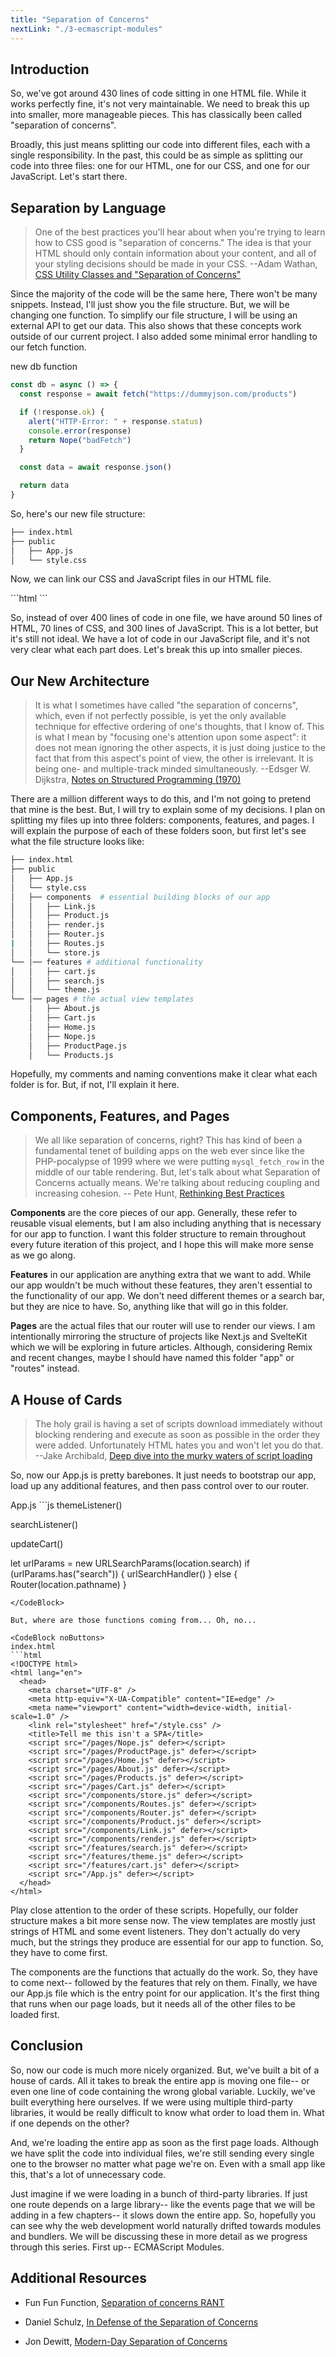 ```yaml
---
title: "Separation of Concerns"
nextLink: "./3-ecmascript-modules"
---
```



## Introduction

So, we've got around 430 lines of code sitting in one HTML file. While it works perfectly fine, it's not very maintainable. We need to break this up into smaller, more manageable pieces. This has classically been called "separation of concerns".

Broadly, this just means splitting our code into different files, each with a single responsibility. In the past, this could be as simple as splitting our code into three files: one for our HTML, one for our CSS, and one for our JavaScript. Let's start there.

## Separation by Language
>One of the best practices you'll hear about when you're trying to learn how to CSS good is "separation of concerns." The idea is that your HTML should only contain information about your content, and all of your styling decisions should be made in your CSS.
--Adam Wathan, [CSS Utility Classes and "Separation of Concerns"](https://adamwathan.me/css-utility-classes-and-separation-of-concerns/)

Since the majority of the code will be the same here, There won't be many snippets. Instead, I'll just show you the file structure. But, we will be changing one function. To simplify our file structure, I will be using an external API to get our data. This also shows that these concepts work outside of our current project. I also added some minimal error handling to our fetch function.

<CodeBlock noButtons>
new db function

```js
const db = async () => {
  const response = await fetch("https://dummyjson.com/products")

  if (!response.ok) {
    alert("HTTP-Error: " + response.status)
    console.error(response)
    return Nope("badFetch")
  }

  const data = await response.json()

  return data
}
```

</CodeBlock>

So, here's our new file structure:

<CodeBlock noButtons>

```bash
├── index.html
├── public
│   ├── App.js
│   └── style.css
```

</CodeBlock>

Now, we can link our CSS and JavaScript files in our HTML file.

<CodeBlock noButtons>
```html
<!DOCTYPE html>
<link rel="stylesheet" href="style.css" />
<script src="App.js" defer></script>
```
</CodeBlock>

<StackBlitz repo="into-the-future" chapter="2-separation-of-concerns" demo="1-classic" />

So, instead of over 400 lines of code in one file, we have around 50 lines of HTML, 70 lines of CSS, and 300 lines of JavaScript. This is a lot better, but it's still not ideal. We have a lot of code in our JavaScript file, and it's not very clear what each part does. Let's break this up into smaller pieces.

## Our New Architecture
> It is what I sometimes have called "the separation of concerns", which, even if not perfectly possible, is yet the only available technique for effective ordering of one's thoughts, that I know of. This is what I mean by "focusing one's attention upon some aspect": it does not mean ignoring the other aspects, it is just doing justice to the fact that from this aspect's point of view, the other is irrelevant. It is being one- and multiple-track minded simultaneously.
--Edsger W. Dijkstra, [Notes on Structured Programming (1970)](https://www.cs.utexas.edu/users/EWD/ewd02xx/EWD249.PDF)

There are a million different ways to do this, and I'm not going to pretend that mine is the best. But, I will try to explain some of my decisions. I plan on splitting my files up into three folders: components, features, and pages. I will explain the purpose of each of these folders soon, but first let's see what the file structure looks like:

<CodeBlock>

```bash
├── index.html
├── public
│   ├── App.js
│   └── style.css
│   ├── components  # essential building blocks of our app
│   │   ├── Link.js
│   │   ├── Product.js
│   │   ├── render.js
│   │   ├── Router.js
|   │   ├── Routes.js
│   │   └── store.js
└── │── features # additional functionality
│   │   ├── cart.js
│   │   ├── search.js
│   │   └── theme.js
└── │── pages # the actual view templates
    │   ├── About.js
    │   ├── Cart.js
    │   ├── Home.js
    │   ├── Nope.js
    │   ├── ProductPage.js
    │   └── Products.js
```

</CodeBlock>

Hopefully, my comments and naming conventions make it clear what each folder is for. But, if not, I'll explain it here.

## Components, Features, and Pages
> We all like separation of concerns, right? This has kind of been a fundamental tenet of building apps on the web ever since like the PHP-pocalypse of 1999 where we were putting `mysql_fetch_row` in the middle of our table rendering. But, let's talk about what Separation of Concerns actually means. We're talking about reducing coupling and increasing cohesion.
-- Pete Hunt, [Rethinking Best Practices](https://www.youtube.com/watch?v=x7cQ3mrcKaY)

**Components** are the core pieces of our app. Generally, these refer to reusable visual elements, but I am also including anything that is necessary for our app to function. I want this folder structure to remain throughout every future iteration of this project, and I hope this will make more sense as we go along.

**Features** in our application are anything extra that we want to add. While our app wouldn't be much without these features, they aren't essential to the functionality of our app. We don't need different themes or a search bar, but they are nice to have. So, anything like that will go in this folder.

**Pages** are the actual files that our router will use to render our views. I am intentionally mirroring the structure of projects like Next.js and SvelteKit which we will be exploring in future articles. Although, considering Remix and recent changes, maybe I should have named this folder "app" or "routes" instead.

## A House of Cards
> The holy grail is having a set of scripts download immediately without blocking rendering and execute as soon as possible in the order they were added. Unfortunately HTML hates you and won't let you do that.
--Jake Archibald, [Deep dive into the murky waters of script loading](https://web.dev/speed-script-loading/)

So, now our App.js is pretty barebones. It just needs to bootstrap our app, load up any additional features, and then pass control over to our router.

<CodeBlock noButtons>
App.js
```js
themeListener()

searchListener()

updateCart()

let urlParams = new URLSearchParams(location.search)
if (urlParams.has("search")) {
urlSearchHandler()
} else {
Router(location.pathname)
}
```
</CodeBlock>

But, where are those functions coming from... Oh, no...

<CodeBlock noButtons>
index.html
```html
<!DOCTYPE html>
<html lang="en">
  <head>
    <meta charset="UTF-8" />
    <meta http-equiv="X-UA-Compatible" content="IE=edge" />
    <meta name="viewport" content="width=device-width, initial-scale=1.0" />
    <link rel="stylesheet" href="/style.css" />
    <title>Tell me this isn't a SPA</title>
    <script src="/pages/Nope.js" defer></script>
    <script src="/pages/ProductPage.js" defer></script>
    <script src="/pages/Home.js" defer></script>
    <script src="/pages/About.js" defer></script>
    <script src="/pages/Products.js" defer></script>
    <script src="/pages/Cart.js" defer></script>
    <script src="/components/store.js" defer></script>
    <script src="/components/Routes.js" defer></script>
    <script src="/components/Router.js" defer></script>
    <script src="/components/Product.js" defer></script>
    <script src="/components/Link.js" defer></script>
    <script src="/components/render.js" defer></script>
    <script src="/features/search.js" defer></script>
    <script src="/features/theme.js" defer></script>
    <script src="/features/cart.js" defer></script>
    <script src="/App.js" defer></script>
  </head>
</html>
```
</CodeBlock>

Play close attention to the order of these scripts. Hopefully, our folder structure makes a bit more sense now. The view templates are mostly just strings of HTML and some event listeners. They don't actually do very much, but the strings they produce are essential for our app to function. So, they have to come first.

The components are the functions that actually do the work. So, they have to come next-- followed by the features that rely on them. Finally, we have our App.js file which is the entry point for our application. It's the first thing that runs when our page loads, but it needs all of the other files to be loaded first.

<StackBlitz repo="into-the-future" chapter="2-separation-of-concerns" demo="2-house-of-cards" />

## Conclusion

So, now our code is much more nicely organized. But, we've built a bit of a house of cards. All it takes to break the entire app is moving one file-- or even one line of code containing the wrong global variable. Luckily, we've built everything here ourselves. If we were using multiple third-party libraries, it would be really difficult to know what order to load them in. What if one depends on the other?

And, we're loading the entire app as soon as the first page loads. Although we have split the code into individual files, we're still sending every single one to the browser no matter what page we're on. Even with a small app like this, that's a lot of unnecessary code. 

Just imagine if we were loading in a bunch of third-party libraries. If just one route depends on a large library-- like the events page that we will be adding in a few chapters-- it slows down the entire app. So, hopefully you can see why the web development world naturally drifted towards modules and bundlers. We will be discussing these in more detail as we progress through this series. First up-- ECMAScript Modules.

## Additional Resources

- Fun Fun Function, [Separation of concerns RANT](https://www.youtube.com/watch?v=0ZNIQOO2sfA)

- Daniel Schulz, [In Defense of the Separation of Concerns](https://iamschulz.com/in-defense-of-the-separation-of-concerns/)

- Jon Dewitt, [Modern-Day Separation of Concerns](https://levelup.gitconnected.com/modern-day-separation-of-concerns-74e79ff87767)
